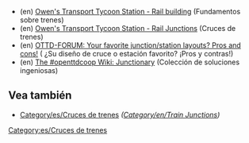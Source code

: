 *(en) [http://www.transporttycoon.net/rail Owen's Transport Tycoon Station - Rail building] (Fundamentos sobre trenes)
*(en) [http://www.transporttycoon.net/junctions Owen's Transport Tycoon Station - Rail Junctions] (Cruces de trenes)
*(en) [http://www.tt-forums.net/viewtopic.php?p=251709#251709 OTTD-FORUM: Your favorite junction/station layouts? Pros and cons!] ( ¿Su diseño de cruce o estación favorito? ¡Pros y contras!)
*(en) [http://openttdcoop.ppcis.org/wiki/index.php/Junctionary The #openttdcoop Wiki: Junctionary] (Colección de soluciones ingeniosas)

==Vea también==
* [[Category/es/Cruces de trenes]] ''([[Category/en/Train Junctions]])''

[[Category:es/Cruces de trenes]]